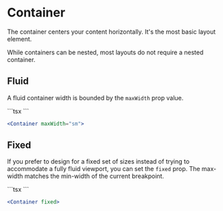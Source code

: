 
# Container

<p className="description">
  The container centers your content horizontally. It's the most basic layout
  element.
</p>

While containers can be nested, most layouts do not require a nested container.

## Fluid

A fluid container width is bounded by the `maxWidth` prop value.

<DemoFrame>
  <SimpleContainer />
</DemoFrame>
```tsx
<React.Fragment>
  <CssBaseline />
  <Container maxWidth="sm">
    <Box sx={{ bgcolor: '#cfe8fc', height: '100vh' }} />
  </Container>
</React.Fragment>
```

```jsx
<Container maxWidth="sm">
```

## Fixed

If you prefer to design for a fixed set of sizes instead of trying to accommodate a fully fluid viewport, you can set the `fixed` prop.
The max-width matches the min-width of the current breakpoint.

<DemoFrame>
  <FixedContainer />
</DemoFrame>
```tsx
<React.Fragment>
  <CssBaseline />
  <Container fixed>
    <Box sx={{ bgcolor: '#cfe8fc', height: '100vh' }} />
  </Container>
</React.Fragment>
```

```jsx
<Container fixed>
```
